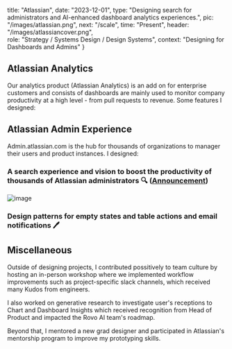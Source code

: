 
  title: "Atlassian",
  date: "2023-12-01",
  type: "Designing search for administrators and AI-enhanced dashboard analytics experiences.",
  pic: "/images/atlassian.png",
  next: "/scale",
  time: "Present",
  header: "/images/atlassiancover.png",   
  role: "Strategy / Systems Design / Design Systems",
  context: "Designing for Dashboards and Admins"
}

## Atlassian Analytics 

Our analytics product (Atlassian Analytics) is an add on for enterprise customers and consists of dashboards are mainly used to monitor company productivity at a high level - from pull requests to revenue. Some features I designed: 


<Row content1="<h2>AI-gen SQLite Custom Formulas ✨</h2><em><a href='https://read.cv/connieliu/ai-customformula'>Case study</a> (password in resume!)</em><p>Led to 10% increase in accuracy, AI-generated custom formulas represented 20% of total created, and increased overall custom formula creation.</p>" 
content2="<img src = '/atlassian/AI_formula.gif' />"
/>

<Row content1="<h2>Custom dashboard templates 📊 </h2> <em><a href='https://read.cv/connieliu/custom-template'>Case study</a> (password in resume!)</em><p>Making it easier to reuse company-specific dashboards to increase overall dashboard MAU.</p>" 
content2="<img src = '/atlassian/customtemp.png' />"
/>

  
## Atlassian Admin Experience

Admin.atlassian.com is the hub for thousands of organizations to manager their users and product instances. I designed:

### **A search experience and vision** to boost the productivity of thousands of Atlassian administrators 🔍  ([Announcement](https://community.atlassian.com/t5/Atlassian-Platform-articles/Introducing-Atlassian-Administration-Search-Find-Settings-Faster/ba-p/2778798))

![image](/atlassian/search.gif)

### **Design patterns** for empty states and table actions and email notifications 🖊️ 

## Miscellaneous

Outside of designing projects, I contributed possitively to team culture by hosting an in-person workshop where we implemented workflow improvements such as project-specific slack channels, which received many Kudos from engineers.

I also worked on generative research to investigate user's receptions to Chart and Dashboard Insights which received recognition from Head of Product and impacted the Rovo AI team's roadmap.

Beyond that, I mentored a new grad designer and participated in Atlassian's mentorship program to improve my prototyping skills.